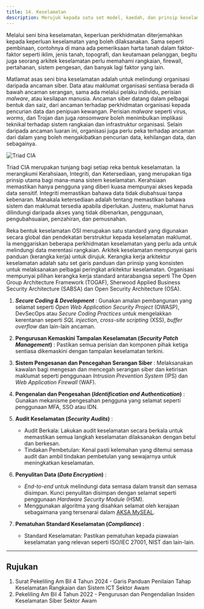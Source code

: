 ```yaml
---
title: 14. Keselamatan
description: Merujuk kepada satu set model, kaedah, dan prinsip keselamatan yang sejajar dengan objektif organisasi serta menjamin keselamatan organisasi daripada ancaman siber.
---
```


Melalui seni bina keselamatan, keperluan perkhidmatan diterjemahkan kepada keperluan keselamatan yang boleh dilaksanakan. Sama seperti pembinaan, contohnya di mana ada pemeriksaan harta tanah dalam faktor-faktor seperti iklim, jenis tanah, topografi, dan keutamaan pelanggan, begitu juga seorang arkitek keselamatan perlu memahami rangkaian, firewall, pertahanan, sistem pengesan, dan banyak lagi faktor yang lain.

Matlamat asas seni bina keselamatan adalah untuk melindungi organisasi daripada ancaman siber. Data atau maklumat organisasi sentiasa berada di bawah ancaman serangan, sama ada melalui pelaku individu, perisian *malware*, atau kesilapan manusia. Ancaman siber datang dalam pelbagai bentuk dan saiz, dari ancaman terhadap perkhidmatan organisasi kepada pencurian data dan penipuan kewangan. Perisian *malware* seperti virus, *worms*, dan Trojan dan juga *ransomware* boleh menimbulkan implikasi teknikal terhadap sistem rangkaian dan infrastruktur organisasi. Selain daripada ancaman luaran ini, organisasi juga perlu peka terhadap ancaman dari dalam yang boleh mengakibatkan pencurian data, kehilangan data, dan sebagainya.

![Triad CIA](/images/docs/cia_triad.png)

Triad CIA merupakan tunjang bagi setiap reka bentuk keselamatan. Ia merangkumi Kerahsiaan, Integriti, dan Ketersediaan, yang merupakan tiga prinsip utama bagi mana-mana sistem keselamatan. Kerahsiaan memastikan hanya pengguna yang diberi kuasa mempunyai akses kepada data sensitif. Integriti memastikan bahawa data tidak diubahsuai tanpa kebenaran. Manakala ketersediaan adalah tentang memastikan bahawa sistem dan maklumat tersedia apabila diperlukan. Justeru, maklumat harus dilindungi daripada akses yang tidak dibenarkan, penggunaan, pengubahsuaian, penzahiran, dan pemusnahan.

Reka bentuk keselamatan OSI merupakan satu standard yang digunakan secara global dan pendekatan berstruktur kepada keselamatan maklumat. Ia menggariskan beberapa perkhidmatan keselamatan yang perlu ada untuk melindungi data merentasi rangkaian. Arkitek keselamatan mempunyai garis panduan (kerangka kerja) untuk dirujuk. Kerangka kerja arkitektur keselamatan adalah satu set garis panduan dan prinsip yang konsisten untuk melaksanakan pelbagai peringkat arkitektur keselamatan. Organisasi mempunyai pilihan kerangka kerja standard antarabangsa seperti The Open Group Architecture Framework (TOGAF), Sherwood Applied Business Security Architecture (SABSA) dan Open Security Architecture (OSA).

1. ***Secure Coding & Development*** : Gunakan amalan pembangunan yang selamat seperti *Open Web Application Security Project* (OWASP), DevSecOps atau *Secure Coding Practices* untuk mengelakkan kerentanan seperti *SQL injection*, *cross-site scripting* (XSS), *buffer overflow* dan lain-lain ancaman.

2. **Pengurusan Kemaskini Tampalan Keselamatan (*Security Patch Management*)** : Pastikan semua perisian dan komponen pihak ketiga sentiasa dikemaskini dengan tampalan keselamatan terkini.

3. **Sistem Pengesanan dan Pencegahan Serangan Siber** : Melaksanakan kawalan bagi mengesan dan mencegah serangan siber dan ketirisan maklumat seperti penggunaan *Intrusion Prevention System* (IPS) dan *Web Application Firewall* (WAF).

4. **Pengenalan dan Pengesahan (*Identification and Authentication*)** : Gunakan mekanisme pengesahan pengguna yang selamat seperti penggunaan MFA, SSO atau IDN.

5. **Audit Keselamatan (*Security Audits*)** : 
    - Audit Berkala: Lakukan audit keselamatan secara berkala untuk memastikan semua langkah keselamatan dilaksanakan dengan betul dan berkesan.
    - Tindakan Pembetulan: Kenal pasti kelemahan yang ditemui semasa audit dan ambil tindakan pembetulan yang sewajarnya untuk meningkatkan keselamatan.

6. **Penyulitan Data (*Data Encryption*)** : 
    - *End-to-end* untuk melindungi data semasa dalam transit dan semasa disimpan. Kunci penyulitan disimpan dengan selamat seperti penggunaan *Hardware Security Module* (HSM).
    - Menggunakan algoritma yang disahkan selamat oleh kerajaan sebagaimana yang tersenarai dalam [AKSA MySEAL](https://mykripto.cybersecurity.my/index.php/services/myseal/myseal-category/aksa-myseal).

7. **Pematuhan Standard Keselamatan (*Compliance*)** : 
    - Standard Keselamatan: Pastikan pematuhan kepada piawaian keselamatan yang relevan seperti ISO/IEC 27001, NIST dan lain-lain.

---

## Rujukan

1. Surat Pekeliling Am Bil 4 Tahun 2024 - Garis Panduan Penilaian Tahap Keselamatan Rangkaian dan Sistem ICT Sektor Awam
2. Pekeliling Am Bil 4 Tahun 2022 - Pengurusan dan Pengendalian Insiden Keselamatan Siber Sektor Awam
